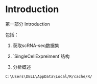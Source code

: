# Introduction {.unnumbered}

第一部分 Introduction

包括：

1.  获取scRNA-seq数据集

2.  \`SingleCellExpreiment\`结构

3.  分析概述

```         
C:\Users\DELL\AppData\Local/R/cache/R/
```
